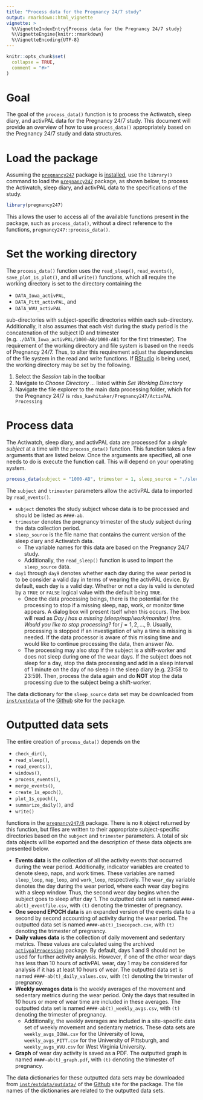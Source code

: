 ```yaml
---
title: "Process data for the Pregnancy 24/7 study"
output: rmarkdown::html_vignette
vignette: >
  %\VignetteIndexEntry{Process data for the Pregnancy 24/7 study}
  %\VignetteEngine{knitr::rmarkdown}
  %\VignetteEncoding{UTF-8}
---
```


```r
knitr::opts_chunk$set(
  collapse = TRUE,
  comment = "#>"
)
```

# Goal

The goal of the `process_data()` function is to process the Actiwatch, sleep diary, and activPAL data for the Pregnancy 24/7 study. This document will provide an overview of how to use `process_data()` appropriately based on the Pregnancy 24/7 study and data structures.

# Load the package
Assuming the [`pregnancy247`](https://deboonstra.github.io/pregnancy247/articles/pregnancy247.html) package is [installed](https://deboonstra.github.io/pregnancy247/articles/pregnancy247.html#installation), use the `library()` command to load the [`pregnancy247`](https://deboonstra.github.io/pregnancy247/articles/pregnancy247.html) package, as shown below, to process the Actiwatch, sleep diary, and activPAL data to the specifications of the study.

```r
library(pregnancy247)
```

This allows the user to access all of the available functions present in the package, such as `process_data()`, without a direct reference to the functions, `pregnancy247::process_data()`.

# Set the working directory
The `process_data()` function uses the `read_sleep()`, `read_events()`, `save_plot_1s_plot()`, and all `write()` functions, which all require the working directory is set to the directory containing the

- `DATA_Iowa_activPAL`,
- `DATA_Pitt_activPAL`, and
- `DATA_WVU_activPAL`

sub-directories with subject-specific directories within each sub-directory. Additionally, it also assumes that each visit during the study period is the concatenation of the subject ID and trimester (e.g. `./DATA_Iowa_activPAL/1000-AB/1000-AB1` for the first trimester). The requirement of the working directory and file system is based on the needs of Pregnancy 24/7. Thus, to alter this requirement adjust the dependencies of the file system in the read and write functions. If [RStudio](https://posit.co/products/open-source/rstudio/) is being used, the working directory may be set by the following.

1. Select the *Session* tab in the toolbar
2. Navigate to *Choose Directory ...* listed within *Set Working Directory*
3. Navigate the file explorer to the main data processing folder, which for the Pregnancy 24/7 is `rdss_kawhitaker/Pregnancy247/ActivPAL Processing`

# Process data
The Actiwatch, sleep diary, and activPAL data are processed for a *single subject* at a time with the `process_data()` function. This function takes a few arguments that are listed below. Once the arguments are specified, all one needs to do is execute the function call. This will depend on your operating system.

```r
process_data(subject = "1000-AB", trimester = 1, sleep_source = "./sleep.csv")
```

The `subject` and `trimester` parameters allow the activPAL data to imported by `read_events()`.

- `subject` denotes the study subject whose data is to be processed and should be listed as `####-ab`.
- `trimester` denotes the pregnancy trimester of the study subject during the data collection period.
- `sleep_source` is the file name that contains the current version of the sleep diary and Actiwatch data.
  - The variable names for this data are based on the Pregnancy 24/7 study.
  - Additionally, the `read_sleep()` function is used to import the `sleep_source` data.
- `day1` through `day9` denotes whether each day during the wear period is to be consider a valid day in terms of wearing the activPAL device. By default, each day is a valid day. Whether or not a day is valid is denoted by a `TRUE` or `FALSE` logical value with the default being `TRUE`.
  - Once the data processing beings, there is the potential for the processing to stop if a missing sleep, nap, work, or monitor time appears. A dialog box will present itself when this occurs. The box will read as *Day j has a missing (sleep/nap/work/monitor) time. Would you like to stop processing?* for $j = 1, 2, \ldots, 9$. Usually, processing is stopped if an investigation of why a time is missing is needed. If the data processor is aware of this missing time and would like to continue processing the data, then answer *No*.
  - The processing may also stop if the subject is a shift-worker and does not sleep during one of the wear days. If the subject does not sleep for a day, stop the data processing and add in a sleep interval of 1 minute on the day of no sleep in the sleep diary (e.g. 23:58 to 23:59). Then, process the data again and do **NOT** stop the data processing due to the subject being a shift-worker.

The data dictionary for the `sleep_source` data set may be downloaded from [`inst/extdata`](https://github.com/deboonstra/pregnancy247/blob/main/inst/extdata/Pregnancy247SleepDatabase_DataDictionary_2023-08-16.csv) of the [Github](https://github.com/deboonstra/pregnancy247/tree/main) site for the package.

# Outputted data sets
The entire creation of `process_data()` depends on the

- `check_dir()`,
- `read_sleep()`,
- `read_events()`,
- `windows()`,
- `process_events()`,
- `merge_events()`,
- `create_1s_epoch()`,
- `plot_1s_epoch()`,
- `summarize_daily()`, and
- `write()`

functions in the [`pregnancy247/R`](https://github.com/deboonstra/pregnancy247/tree/main/R) package. There is no `R` object returned by this function, but files are written to their appropriate subject-specific directories based on the `subject` and `trimester` parameters. A total of six data objects will be exported and the description of these data objects are presented below.

- **Events data** is the collection of all the activity events that occurred during the wear period. Additionally, indicator variables are created to denote sleep, naps, and work times. These variables are named `sleep_loop`, `nap_loop`, and `work_loop`, respectively. The `wear_day` variable denotes the day during the wear period, where each wear day begins with a sleep window. Thus, the second wear day begins when the subject goes to sleep after day 1. The outputted data set is named `####-ab(t)_eventfile.csv`, with `(t)` denoting the trimester of pregnancy.
- **One second EPOCH data** is an expanded version of the events data to a second by second accounting of activity during the wear period. The outputted data set is named `####-ab(t)_1secepoch.csv`, with `(t)` denoting the trimester of pregnancy.
- **Daily values data** is the collection of daily movement and sedentary metrics. These values are calculated using the archived [`activpalProcessing`](https://github.com/deboonstra/activpalProcessing) package. By default, days 1 and 9 should not be used for further activity analysis. However, if one of the other wear days has less than 10 hours of activPAL wear, day 1 may be considered for analysis if it has at least 10 hours of wear. The outputted data set is named `####-ab(t)_daily_values.csv`, with `(t)` denoting the trimester of pregnancy.
- **Weekly averages data** is the weekly averages of the movement and sedentary metrics during the wear period. Only the days that resulted in 10 hours or more of wear time are included in these averages. The outputted data set is named `####-ab(t)_weekly_avgs.csv`, with `(t)` denoting the trimester of pregnancy.
  - Additionally, the weekly averages are included in a site-specific data set of weekly movement and sedentary metrics. These data sets are `weekly_avgs_IOWA.csv` for the University of Iowa, `weekly_avgs_PITT.csv` for the University of Pittsburgh, and `weekly_avgs_WVU.csv` for West Virginia University.
- **Graph** of wear day activity is saved as a PDF. The outputted graph is named `####-ab(t)_graph.pdf`, with `(t)` denoting the trimester of pregnancy.

The data dictionaries for these outputted data sets may be downloaded from [`inst/extdata/outdata/`](https://github.com/deboonstra/pregnancy247/tree/main/inst/extdata/outdata) of the [Github](https://github.com/deboonstra/pregnancy247/tree/main) site for the package. The file names of the dictionaries are related to the outputted data sets.